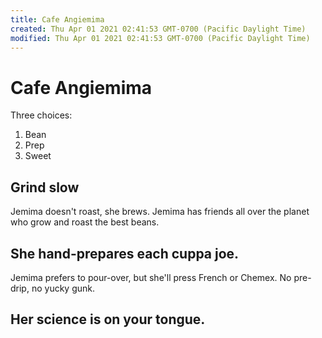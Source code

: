 ```yaml
---
title: Cafe Angiemima
created: Thu Apr 01 2021 02:41:53 GMT-0700 (Pacific Daylight Time)
modified: Thu Apr 01 2021 02:41:53 GMT-0700 (Pacific Daylight Time)
---
```

# Cafe Angiemima

Three choices:
1. Bean
2. Prep
3. Sweet

## Grind slow
Jemima doesn't roast, she brews.
Jemima has friends all over the planet who grow and roast the best beans.

## She hand-prepares each cuppa joe.

Jemima prefers to pour-over, but she'll press French or Chemex. No pre-drip, no yucky gunk.

## Her science is on your tongue.
